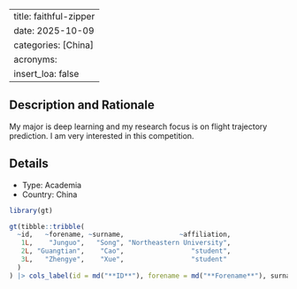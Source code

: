 
---
title: faithful-zipper
date: 2025-10-09
categories: [China]
acronyms:
  insert_loa: false
---

## Description and Rationale

My major is deep learning and my research focus is on flight trajectory prediction. I am very interested in this competition.

## Details

* Type: Academia
* Country: China

```r
library(gt)

gt(tibble::tribble(
  ~id,   ~forename, ~surname,              ~affiliation,
   1L,    "Junguo",   "Song", "Northeastern University",
   2L, "Guangtian",    "Cao",                 "student",
   3L,   "Zhengye",    "Xue",                 "student"
  )
) |> cols_label(id = md("**ID**"), forename = md("**Forename**"), surname ~ md("**Surname**"), affiliation ~ md("**Affiliation**"))
```
